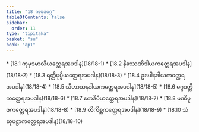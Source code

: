 ```yaml
---
title: "18 ကုမုဒဝဂ္ဂ"
tableOfContents: false
sidebar:
  order: 11
type: "tipitaka"
basket: "su"
book: "ap1"
---
```



<DynamicBreadcrumb />



<TableOfContents book="ap1" section="18">
* [18.1 ကုမုဒမာလိယတ္ထေရအပဒါန](18/18-1)
* [18.2 နိဿေဏိဒါယကတ္ထေရအပဒါန](18/18-2)
* [18.3 ရတ္တိပုပ္ဖိယတ္ထေရအပဒါန](18/18-3)
* [18.4 ဥဒပါနဒါယကတ္ထေရအပဒါန](18/18-4)
* [18.5 သီဟာသနဒါယကတ္ထေရအပဒါန](18/18-5)
* [18.6 မဂ္ဂဒတ္တိကတ္ထေရအပဒါန](18/18-6)
* [18.7 ဧကဒီပိယတ္ထေရအပဒါန](18/18-7)
* [18.8 မဏိပူဇကတ္ထေရအပဒါန](18/18-8)
* [18.9 တိကိစ္ဆကတ္ထေရအပဒါန](18/18-9)
* [18.10 သံဃုပဋ္ဌာကတ္ထေရအပဒါန](18/18-10)
</TableOfContents>
